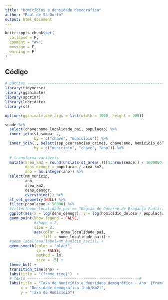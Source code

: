 ```yaml
---
title: "Homicídios e densidade demográfica"
author: "Raul de Sá Durlo"
output: html_document
---
```


```r
knitr::opts_chunk$set(
  collapse = F,
  comment = "#>",
  message = F,
  warning = F
)
```

## Código

```r
# pacotes ----------------------------------------------------------------------
library(tidyverse)
library(gganimate)
library(spcrimr)
library(lubridate)
library(sf)

options(gganimate.dev_args = list(width = 1000, height = 900))

seade %>%
  select(chave:nome_localidade_pai, populacao) %>%
  inner_join(sf_sampa, .,
             by = c("chave", "municipio")) %>%
  inner_join(., select(ssp_ocorrencias_crimes, chave:ano, homicidio_doloso),
             by = c("municipio", "chave", "ano")) %>%
  
  # transforma variáveis
  mutate(area_km2 = round(unclass(st_area(.))[1:nrow(seade)] / 1000000),
         dens_demogr = populacao / area_km2,
         ano = as.integer(ano)) %>%
  select(nm_municip,
         ano,
         area_km2,
         dens_demogr,
         everything()) %>%
  st_set_geometry(NULL) %>%
  filter(populacao > 50000) %>%
  #filter(nome_localidade_pai == "Região de Governo de Bragança Paulista") %>%
  ggplot(aes(x = log(dens_demogr), y = log(homicidio_doloso / populacao))) +
  geom_point(show.legend = FALSE,
             #shape = 2,
             size = 2,
             aes(color = nome_localidade_pai,
                 fill = nome_localidade_pai)) +
  #geom_label(aes(label=nm_municip_ascii)) +
  geom_smooth(color = "black",
              se = FALSE, 
              method = lm,
              size = .5) +
  theme_bw() +
  transition_time(ano) +
  labs(title = "{frame_time}")  +
  # texto --------------------------------------------------#
  labs(title = "Taxa de homicídio e densidade demográfica - Ano: {frame_time}",
       x = "Densidade demográfica (hab/Km2)",
       y = "Taxa de Homicídio")
  

```

